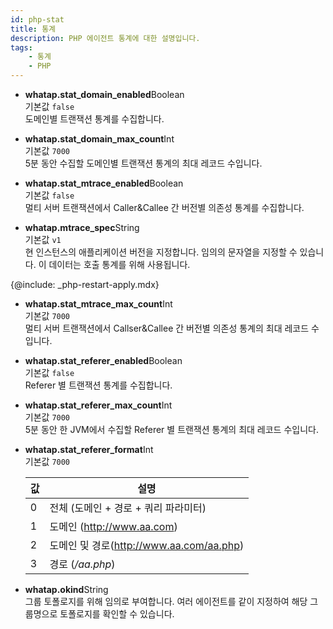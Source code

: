 ```yaml
---
id: php-stat
title: 통계
description: PHP 에이전트 통계에 대한 설명입니다.
tags:
    - 통계
    - PHP
---
```


* **whatap.stat_domain_enabled**<span class='type'>Boolean</span><br/>
    기본값 `false`<br/>
    도메인별 트랜잭션 통계를 수집합니다.

* **whatap.stat_domain_max_count**<span class='type'>Int</span><br/>
    기본값 `7000`<br/>
    5분 동안 수집할 도메인별 트랜잭션 통계의 최대 레코드 수입니다.

* **whatap.stat_mtrace_enabled**<span class='type'>Boolean</span><br/>
    기본값 `false`<br/>
    멀티 서버 트랜잭션에서 Caller&Callee 간 버전별 의존성 통계를 수집합니다.

* **whatap.mtrace_spec**<span class='type'>String</span><br/>
    기본값 `v1`<br/>
    현 인스턴스의 애플리케이션 버전을 지정합니다. 임의의 문자열을 지정할 수 있습니다. 이 데이터는 호출 통계를 위해 사용됩니다. 

{@include: _php-restart-apply.mdx}

* **whatap.stat_mtrace_max_count**<span class='type'>Int</span><br/>
    기본값 `7000`<br/>
    멀티 서버 트랜잭션에서 Callser&Callee 간 버전별 의존성 통계의 최대 레코드 수입니다.

* **whatap.stat_referer_enabled**<span class='type'>Boolean</span><br/>
    기본값 `false`<br/>
    Referer 별 트랜잭션 통계를 수집합니다.

* **whatap.stat_referer_max_count**<span class='type'>Int</span><br/>
    기본값 `7000`<br/>
    5분 동안 한 JVM에서 수집할 Referer 별 트랜잭션 통계의 최대 레코드 수입니다.

<!-- 문의 남김 .. 해결-->
* **whatap.stat_referer_format**<span class='type'>Int</span><br/>
    기본값 `7000`<br/>

    | 값 | 설명 |
    |----|----|
    |0| 전체 (도메인 + 경로 + 쿼리 파라미터) |
    |1| 도메인 (http://www.aa.com) |
    |2| 도메인 및 경로(http://www.aa.com/aa.php) |
    |3| 경로 (*/aa.php*) |

<!-- 기본값 "" none? .. 해결-->
* **whatap.okind**<span class='type'>String</span><br/>
    그룹 토폴로지를 위해 임의로 부여합니다. 여러 에이전트를 같이 지정하여 해당 그룹명으로 토폴로지를 확인할 수 있습니다.
